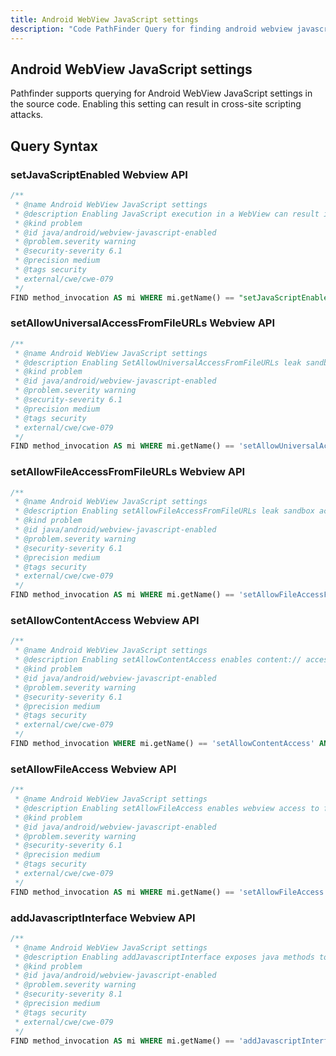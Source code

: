 ```yaml
---
title: Android WebView JavaScript settings
description: "Code PathFinder Query for finding android webview javascript settings."
---
```


<PostHogLayout>
</PostHogLayout>

## Android WebView JavaScript settings

Pathfinder supports querying for Android WebView JavaScript settings in the source code. Enabling this setting can
result in cross-site scripting attacks.

## Query Syntax <Badge text="CWE-079" variant="tip" size="small" />

### setJavaScriptEnabled Webview API
```sql
/**
 * @name Android WebView JavaScript settings
 * @description Enabling JavaScript execution in a WebView can result in cross-site scripting attacks.
 * @kind problem
 * @id java/android/webview-javascript-enabled
 * @problem.severity warning
 * @security-severity 6.1
 * @precision medium
 * @tags security
 * external/cwe/cwe-079
 */
FIND method_invocation AS mi WHERE mi.getName() == "setJavaScriptEnabled" && "false" in mi.getArgumentName()
```

### setAllowUniversalAccessFromFileURLs Webview API

```sql
/**
 * @name Android WebView JavaScript settings
 * @description Enabling SetAllowUniversalAccessFromFileURLs leak sandbox access to file:/// URLs from any origin.
 * @kind problem
 * @id java/android/webview-javascript-enabled
 * @problem.severity warning
 * @security-severity 6.1
 * @precision medium
 * @tags security
 * external/cwe/cwe-079
 */
FIND method_invocation AS mi WHERE mi.getName() == 'setAllowUniversalAccessFromFileURLs' AND mi.getArgumentName() = 'true'
```

### setAllowFileAccessFromFileURLs Webview API

```sql
/**
 * @name Android WebView JavaScript settings
 * @description Enabling setAllowFileAccessFromFileURLs leak sandbox access to file:/// URLs.
 * @kind problem
 * @id java/android/webview-javascript-enabled
 * @problem.severity warning
 * @security-severity 6.1
 * @precision medium
 * @tags security
 * external/cwe/cwe-079
 */
FIND method_invocation AS mi WHERE mi.getName() == 'setAllowFileAccessFromFileURLs' AND mi.getArgumentName() == 'true'
```

### setAllowContentAccess Webview API

```sql
/**
 * @name Android WebView JavaScript settings
 * @description Enabling setAllowContentAccess enables content:// access from webpages.
 * @kind problem
 * @id java/android/webview-javascript-enabled
 * @problem.severity warning
 * @security-severity 6.1
 * @precision medium
 * @tags security
 * external/cwe/cwe-079
 */
FIND method_invocation WHERE mi.getName() == 'setAllowContentAccess' AND mi.getArgumentName() == 'true'
```

### setAllowFileAccess Webview API

```sql
/**
 * @name Android WebView JavaScript settings
 * @description Enabling setAllowFileAccess enables webview access to file:/// URLs.
 * @kind problem
 * @id java/android/webview-javascript-enabled
 * @problem.severity warning
 * @security-severity 6.1
 * @precision medium
 * @tags security
 * external/cwe/cwe-079
 */
FIND method_invocation AS mi WHERE mi.getName() == 'setAllowFileAccess' AND mi.getArgumentName() == 'true'
```

### addJavascriptInterface Webview API

```sql
/**
 * @name Android WebView JavaScript settings
 * @description Enabling addJavascriptInterface exposes java methods to JavaScript.
 * @kind problem
 * @id java/android/webview-javascript-enabled
 * @problem.severity warning
 * @security-severity 8.1
 * @precision medium
 * @tags security
 * external/cwe/cwe-079
 */
FIND method_invocation AS mi WHERE mi.getName() == 'addJavascriptInterface'
```
